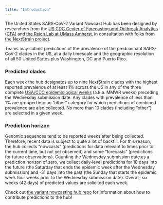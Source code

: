 ```yaml
---
title: "Introduction"
---
```




The United States SARS-CoV-2 Variant Nowcast Hub has been designed by researchers from the [US CDC Center of Forecasting and Outbreak Analytics (CFA)](https://www.cdc.gov/forecast-outbreak-analytics/index.html) and [the Reich Lab at UMass Amherst](https://reichlab.io/), in consultation with folks from [the NextStrain project](https://nextstrain.org/).

Teams may submit predictions of the prevalence of the predominant SARS-CoV-2 clades in the US, at a daily timescale and the geographic resolution of all 50 United States plus Washington, DC and Puerto Rico.

### Predicted clades

Each week the hub designates up to nine NextStrain clades with the highest reported prevalence of at least 1% across the US in any of the three complete [USA/CDC epidemiological weeks](https://ndc.services.cdc.gov/wp-content/uploads/MMWR_Week_overview.pdf) (a.k.a. MMWR weeks) preceding the Wednesday submission date. Any clades with prevalence of less than 1% are grouped into an “other” category for which predictions of combined prevalence are also collected. No more than 10 clades (including “other”) are selected in a given week. 

### Prediction horizon

Genomic sequences tend to be reported weeks after being collected. Therefore, recent data is subject to quite a lot of backfill. For this reason, the hub collects "nowcasts" (predictions for data relevant to times prior to the current time, but not yet observed) and some "forecasts" (predictions for future observations). Counting the Wednesday submission date as a prediction horizon of zero, we collect daily-level predictions for 10 days into the future (the Saturday that ends the epidemic week after the Wednesday submission) and -31 days into the past (the Sunday that starts the epidemic week four weeks prior to the Wednesday submission date). Overall, six weeks (42 days) of predicted values are solicited each week.


:::{.callout-note}

Check out [the variant nowcasting hub repo](https://github.com/reichlab/variant-nowcast-hub/blob/main/README.md) for information about how to contribute predictions to the hub!

:::




